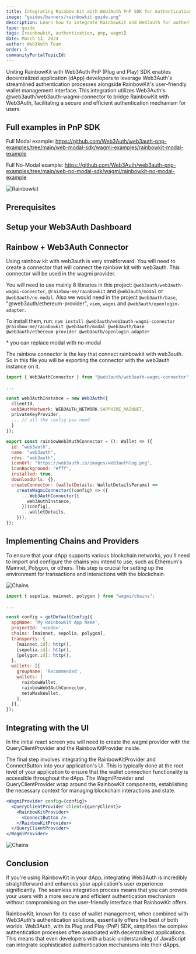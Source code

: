 ```yaml
---
title: Integrating Rainbow Kit with Web3Auth PnP SDK for Authentication
image: "guides/banners/rainbowkit-guide.png"
description: Learn how to integrate Rainbowkit and Web3auth for authentication.
type: guide
tags: [rainbowkit, authentication, pnp, wagmi]
date: March 13, 2024
author: Web3Auth Team
order: 5
communityPortalTopicId:
---
```



<SEO
  title="Integrating RainbowKit with Web3Auth for Authentication"
  description="Learn how to integrate Rainbowkit and Web3auth for authentication."
  image="https://web3auth.io/docs/guides/banners/rainbowkit-guide.png"
  slug="/guides/rainbow-kit-guide"
/>

Uniting RainbowKit with Web3Auth PnP (Plug and Play) SDK enables decentralized application (dApp)
developers to leverage Web3Auth's streamlined authentication processes alongside RainbowKit's
user-friendly wallet management interface. This integration utilizes Web3Auth's
@web3auth/web3auth-wagmi-connector to bridge RainbowKit with Web3Auth, facilitating a secure and
efficient authentication mechanism for users.

## Full examples in PnP SDK

Full Modal example:
https://github.com/Web3Auth/web3auth-pnp-examples/tree/main/web-modal-sdk/wagmi-examples/rainbowkit-modal-example

Full No-Modal example:
https://github.com/Web3Auth/web3auth-pnp-examples/tree/main/web-no-modal-sdk/wagmi/rainbowkit-no-modal-example

![Rainbowkit](/guides/rainbowkit/gif-rainbow.gif)

## Prerequisites

<Web3AuthPrerequisites />

## Setup your Web3Auth Dashboard

<SetupWeb3AuthDashboard />

## Rainbow + Web3Auth Connector

Using rainbow kit with web3auth is very straitforward. You will need to create a connector that will
connect the rainbow kit with web3auth. This connector will be used in the wagmi provider.

You will need to use mainly 8 libraries in this project: `@web3auth/web3auth-wagmi-connector`,
`@rainbow-me/rainbowkit` and `@web3auth/modal` or `@web3auth/no-modal`. Also we would need in the
project `@web3auth/base`, "@web3auth/ethereum-provider", `viem`, `wagmi` and
`@web3auth/openlogin-adapter`.

To install them, run:
`npm install @web3auth/web3auth-wagmi-connector @rainbow-me/rainbowkit @web3auth/modal @web3auth/base @web3auth/ethereum-provider @web3auth/openlogin-adapter`

\* you can replace modal with no-modal

The rainbow connector is the key that connect rainbowkit with web3auth. So in this file you will be
exporting the connector with the web3auth instance on it.

```jsx
import { Web3AuthConnector } from "@web3auth/web3auth-wagmi-connector";

...

const web3AuthInstance = new Web3Auth({
  clientId,
  web3AuthNetwork: WEB3AUTH_NETWORK.SAPPHIRE_MAINNET,
  privateKeyProvider,
  ... // all the config you need
  }
});

export const rainbowWeb3AuthConnector = (): Wallet => ({
  id: "web3auth",
  name: "web3auth",
  rdns: "web3auth",
  iconUrl: "https://web3auth.io/images/web3authlog.png",
  iconBackground: "#fff",
  installed: true,
  downloadUrls: {},
  createConnector: (walletDetails: WalletDetailsParams) =>
    createWagmiConnector((config) => ({
      ...Web3AuthConnector({
        web3AuthInstance,
      })(config),
      ...walletDetails,
    })),
});
```

## Implementing Chains and Providers

To ensure that your dApp supports various blockchain networks, you'll need to import and configure
the chains you intend to use, such as Ethereum's Mainnet, Polygon, or others. This step is crucial
for setting up the environment for transactions and interactions with the blockchain.

![Chains](/guides/rainbowkit/chains.jpg)

```jsx
import { sepolia, mainnet, polygon } from "wagmi/chains";

...

const config = getDefaultConfig({
  appName: 'My RainbowKit App Name',
  projectId: '<code>',
  chains: [mainnet, sepolia, polygon],
  transports: {
    [mainnet.id]: http(),
    [sepolia.id]: http(),
    [polygon.id]: http(),
  },
  wallets: [{
    groupName: 'Recommended',
    wallets: [
      rainbowWallet,
      rainbowWeb3AuthConnector,
      metaMaskWallet,
    ],
  }],
});
```

## Integrating with the UI

In the initial react screen you will need to create the wagmi provider with the QueryClientProvider
and the RainbowKitProvider inside.

The final step involves integrating the RainbowKitProvider and ConnectButton into your application's
UI. This is typically done at the root level of your application to ensure that the wallet
connection functionality is accessible throughout the dApp. The WagmiProvider and
QueryClientProvider wrap around the RainbowKit components, establishing the necessary context for
managing blockchain interactions and state.

```jsx
<WagmiProvider config={config}>
  <QueryClientProvider client={queryClient}>
    <RainbowKitProvider>
      <ConnectButton />
    </RainbowKitProvider>
  </QueryClientProvider>
</WagmiProvider>
```

![Chains](/guides/rainbowkit/connected.jpg)

## Conclusion

If you're using RainbowKit in your dApp, integrating Web3Auth is incredibly straightforward and
enhances your application's user experience significantly. The seamless integration process means
that you can provide your users with a more secure and efficient authentication mechanism without
compromising on the user-friendly interface that RainbowKit offers.

RainbowKit, known for its ease of wallet management, when combined with Web3Auth's authentication
solutions, essentially offers the best of both worlds. Web3Auth, with its Plug and Play (PnP) SDK,
simplifies the complex authentication processes often associated with decentralized applications.
This means that even developers with a basic understanding of JavaScript can integrate sophisticated
authentication mechanisms into their dApps.
